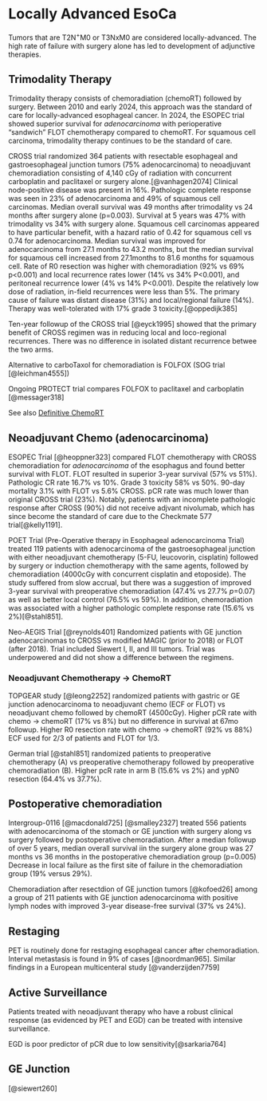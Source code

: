 # Locally Advanced EsoCa {#locally_advanced}

Tumors that are T2N^+^M0 or T3NxM0 are considered locally-advanced. The high rate of failure with surgery alone has led to development of adjunctive therapies.

## Trimodality Therapy {#trimodality}

Trimodality therapy consists of chemoradiation (chemoRT) followed by surgery. Between 2010 and early 2024, this approach was the standard of care for locally-advanced esophageal cancer. In 2024, the ESOPEC trial showed superior survival for *adenocarcinoma* with perioperative "sandwich" FLOT chemotherapy compared to chemoRT. For squamous cell carcinoma, trimodality therapy continues to be the standard of care.

CROSS trial randomized 364 patients with resectable esophageal and gastroesophageal junction tumors (75% adenocarcinoma) to neoadjuvant chemoradiation consisting of 4,140 cGy of radiation with concurrent carboplatin and paclitaxel or surgery alone.[@vanhagen2074] Clinical node-positive disease was present in 16%. Pathologic complete response was seen in 23% of adenocarcinoma and 49% of squamous cell carcinomas. Median overall survival was 49 months after trimodality vs 24 months after surgery alone (p=0.003). Survival at 5 years was 47% with trimodality vs 34% with surgery alone. Squamous cell carcinomas appeared to have particular benefit, with a hazard ratio of 0.42 for squamous cell vs 0.74 for adenocarcinoma. Median survival was improved for adenocarcinoma from 27.1 months to 43.2 months, but the median survival for squamous cell increased from 27.1months to 81.6 months for squamous cell. Rate of R0 resection was higher with chemoradiation (92% vs 69% p\<0.001) and local recurrence rates lower (14% vs 34% P\<0.001), and peritoneal recurrence lower (4% vs 14% P\<0.001). Despite the relatively low dose of radiation, in-field recurrences were less than 5%. The primary cause of failure was distant disease (31%) and local/regional failure (14%). Therapy was well-tolerated with 17% grade 3 toxicity.[@oppedijk385]

Ten-year followup of the CROSS trial [@eyck1995] showed that the primary benefit of CROSS regimen was in reducing local and loco-regional recurrences. There was no difference in isolated distant recurrence betwee the two arms.

Alternative to carboTaxol for chemoradiation is FOLFOX (SOG trial [@leichman4555])

Ongoing PROTECT trial compares FOLFOX to paclitaxel and carboplatin [@messager318]

See also [Definitive ChemoRT](#eso_dcrt)

## Neoadjuvant Chemo (adenocarcinoma)

ESOPEC Trial [@heoppner323] compared FLOT chemotherapy with CROSS chemoradiation for *adenocarcinoma* of the esophagus and found better survival with FLOT. FLOT resulted in superior 3-year survival (57% vs 51%). Pathologic CR rate 16.7% vs 10%. Grade 3 toxicity 58% vs 50%. 90-day mortality 3.1% with FLOT vs 5.6% CROSS. pCR rate was much lower than original CROSS trial (23%). Notably, patients with an incomplete pathologic response after CROSS (90%) did not receive adjvant nivolumab, which has since become the standard of care due to the Checkmate 577 trial[@kelly1191].

POET Trial (Pre-Operative therapy in Esophageal adenocarcinoma Trial) treated 119 patients with adenocarcinoma of the gastroesophageal junction with either neoadjuvant chemotherapy (5-FU, leucovorin, cisplatin) followed by surgery or induction chemotherapy with the same agents, followed by chemoradiation (4000cGy with concurrent cisplatin and etoposide). The study suffered from slow accrual, but there was a suggestion of improved 3-year survival with preoperative chemoradiation (47.4% vs 27.7% *p*=0.07) as well as better local control (76.5% vs 59%). In addition, chemoradiation was associated with a higher pathologic complete response rate (15.6% vs 2%)[@stahl851].

Neo-AEGIS Trial [@reynolds401] Randomized patients with GE junction adenocarcinomas to CROSS vs modified MAGIC (prior to 2018) or FLOT (after 2018). Trial included Siewert I, II, and III tumors. Trial was underpowered and did not show a difference between the regimens.

### Neoadjuvant Chemotherapy $\rightarrow$ ChemoRT

TOPGEAR study [@leong2252] randomized patients with gastric or GE junction adenocarcinoma to neoadjuvant chemo (ECF or FLOT) vs neoadjuvant chemo followed by chemoRT (4500cGy). Higher pCR rate with chemo $\rightarrow$ chemoRT (17% vs 8%) but no difference in survival at 67mo followup. Higher R0 resection rate with chemo $\rightarrow$ chemoRT (92% vs 88%) ECF used for 2/3 of patients and FLOT for 1/3.

German trial [@stahl851] randomized patients to preoperative chemotherapy (A) vs preoperative chemotherapy followed by preoperative chemoradiation (B). Higher pcR rate in arm B (15.6% vs 2%) and ypN0 resection (64.4% vs 37.7%).

## Postoperative chemoradiation

Intergroup-0116 [@macdonald725] [@smalley2327] treated 556 patients with adenocarcinoma of the stomach or GE junction with surgery along vs surgery followed by postoperative chemoradiation. After a median followup of over 5 years, median overall survival iin the surgery alone group was 27 months vs 36 months in the postoperative chemoradiation group (p=0.005) Decrease in local failure as the first site of failure in the chemoradiation group (19% versus 29%).

Chemoradiation after resectdion of GE junction tumors [@kofoed26] among a group of 211 patients with GE junction adenocarcinoma with positive lymph nodes with improved 3-year disease-free survival (37% vs 24%).

## Restaging

PET is routinely done for restaging esophageal cancer after chemoradiation. Interval metastasis is found in 9% of cases [@noordman965]. Similar findings in a European multicenteral study [@vanderzijden7759]

## Active Surveillance

Patients treated with neoadjuvant therapy who have a robust clinical response (as evidenced by PET and EGD) can be treated with intensive surveillance.

EGD is poor predictor of pCR due to low sensitivity[@sarkaria764]

## GE Junction

[@siewert260]
